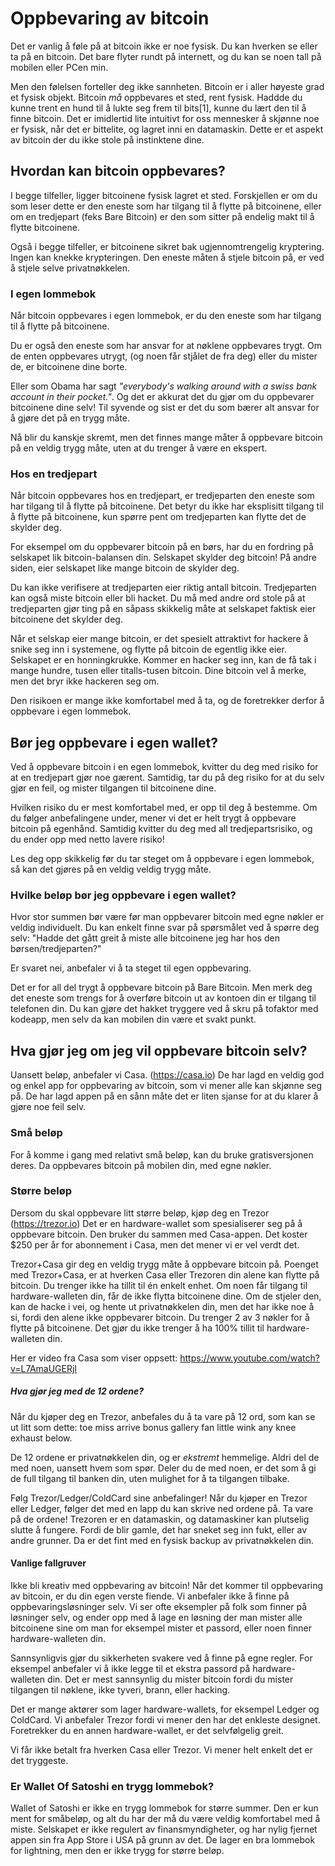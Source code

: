 # Oppbevaring av bitcoin

Det er vanlig å føle på at bitcoin ikke er noe fysisk. Du kan hverken se eller
ta på en bitcoin. Det bare flyter rundt på internett, og du kan se noen tall på
mobilen eller PCen min.

Men den følelsen forteller deg ikke sannheten. Bitcoin er i aller høyeste grad
et fysisk objekt. Bitcoin _må_ oppbevares et sted, rent fysisk. Haddde du kunne
trent en hund til å lukte seg frem til bits[1], kunne du lært den til å finne
bitcoin. Det er imidlertid lite intuitivt for oss mennesker å skjønne noe er
fysisk, når det er bittelite, og lagret inni en datamaskin. Dette er et aspekt
av bitcoin der du ikke stole på instinktene dine.

## Hvordan kan bitcoin oppbevares?

I begge tilfeller, ligger bitcoinene fysisk lagret et sted. Forskjellen er om du
som leser dette er den eneste som har tilgang til å flytte på bitcoinene, eller
om en tredjepart (feks Bare Bitcoin) er den som sitter på endelig makt til å
flytte bitcoinene.

Også i begge tilfeller, er bitcoinene sikret bak ugjennomtrengelig kryptering.
Ingen kan knekke krypteringen. Den eneste måten å stjele bitcoin på, er ved å
stjele selve privatnøkkelen.

### I egen lommebok

Når bitcoin oppbevares i egen lommebok, er du den eneste som har tilgang til å
flytte på bitcoinene.

Du er også den eneste som har ansvar for at nøklene oppbevares trygt. Om de
enten oppbevares utrygt, (og noen får stjålet de fra deg) eller du mister de, er
bitcoinene dine borte.

Eller som Obama har sagt _"everybody's walking around with a swiss bank account
in their pocket."_. Og det er akkurat det du gjør om du oppbevarer bitcoinene
dine selv! Til syvende og sist er det du som bærer alt ansvar for å gjøre det på
en trygg måte.

Nå blir du kanskje skremt, men det finnes mange måter å oppbevare bitcoin på en
veldig trygg måte, uten at du trenger å være en ekspert.

### Hos en tredjepart

Når bitcoin oppbevares hos en tredjepart, er tredjeparten den eneste som har
tilgang til å flytte på bitcoinene. Det betyr du ikke har eksplisitt tilgang til
å flytte på bitcoinene, kun spørre pent om tredjeparten kan flytte det de
skylder deg.

For eksempel om du oppbevarer bitcoin på en børs, har du en fordring på
selskapet lik bitcoin-balansen din. Selskapet skylder deg bitcoin! På andre
siden, eier selskapet like mange bitcoin de skylder deg.

Du kan ikke verifisere at tredjeparten eier riktig antall bitcoin. Tredjeparten
kan også miste bitcoin eller bli hacket. Du må med andre ord stole på at
tredjeparten gjør ting på en såpass skikkelig måte at selskapet faktisk eier
bitcoinene det skylder deg.

Når et selskap eier mange bitcoin, er det spesielt attraktivt for hackere å
snike seg inn i systemene, og flytte på bitcoin de egentlig ikke eier. Selskapet
er en honningkrukke. Kommer en hacker seg inn, kan de få tak i mange hundre,
tusen eller titalls-tusen bitcoin. Dine bitcoin vel å merke, men det bryr ikke
hackeren seg om.

Den risikoen er mange ikke komfortabel med å ta, og de foretrekker derfor å
oppbevare i egen lommebok.

## Bør jeg oppbevare i egen wallet?

Ved å oppbevare bitcoin i en egen lommebok, kvitter du deg med risiko for at en
tredjepart gjør noe gærent. Samtidig, tar du på deg risiko for at du selv gjør
en feil, og mister tilgangen til bitcoinene dine.

Hvilken risiko du er mest komfortabel med, er opp til deg å bestemme. Om du
følger anbefalingene under, mener vi det er helt trygt å oppbevare bitcoin på
egenhånd. Samtidig kvitter du deg med all tredjepartsrisiko, og du ender opp med
netto lavere risiko!

Les deg opp skikkelig før du tar steget om å oppbevare i egen lommebok, så kan
det gjøres på en veldig veldig trygg måte.

### Hvilke beløp bør jeg oppbevare i egen wallet?

Hvor stor summen bør være før man oppbevarer bitcoin med egne nøkler er veldig
individuelt. Du kan enkelt finne svar på spørsmålet ved å spørre deg selv:
"Hadde det gått greit å miste alle bitcoinene jeg har hos den
børsen/tredjeparten?"

Er svaret nei, anbefaler vi å ta steget til egen oppbevaring.

Det er for all del trygt å oppbevare bitcoin på Bare Bitcoin. Men merk deg det
eneste som trengs for å overføre bitcoin ut av kontoen din er tilgang til
telefonen din. Du kan gjøre det hakket tryggere ved å skru på tofaktor med
kodeapp, men selv da kan mobilen din være et svakt punkt.

## Hva gjør jeg om jeg vil oppbevare bitcoin selv?

Uansett beløp, anbefaler vi Casa. (https://casa.io) De har lagd en veldig god og
enkel app for oppbevaring av bitcoin, som vi mener alle kan skjønne seg på. De
har lagd appen på en sånn måte det er liten sjanse for at du klarer å gjøre noe
feil selv.

### Små beløp

For å komme i gang med relativt små beløp, kan du bruke gratisversjonen deres.
Da oppbevares bitcoin på mobilen din, med egne nøkler.

### Større beløp

Dersom du skal oppbevare litt større beløp, kjøp deg en Trezor
(https://trezor.io) Det er en hardware-wallet som spesialiserer seg på å
oppbevare bitcoin. Den bruker du sammen med Casa-appen. Det koster $250 per år
for abonnement i Casa, men det mener vi er vel verdt det.

Trezor+Casa gir deg en veldig trygg måte å oppbevare bitcoin på. Poenget med
Trezor+Casa, er at hverken Casa eller Trezoren din alene kan flytte på bitcoin.
Du trenger ikke ha tillit til én enkelt enhet. Om noen får tilgang til
hardware-walleten din, får de ikke flytta bitcoinene dine. Om de stjeler den,
kan de hacke i vei, og hente ut privatnøkkelen din, men det har ikke noe å si,
fordi den alene ikke oppbevarer bitcoin. Du trenger 2 av 3 nøkler for å flytte
på bitcoinene. Det gjør du ikke trenger å ha 100% tillit til hardware-walleten
din.

Her er video fra Casa som viser oppsett:
https://www.youtube.com/watch?v=L7AmaUGERjI

##### Hva gjør jeg med de 12 ordene?

Når du kjøper deg en Trezor, anbefales du å ta vare på 12 ord, som kan se ut
litt som dette: toe miss arrive bonus gallery fan little wink any knee exhaust
below.

De 12 ordene er privatnøkkelen din, og er _ekstremt_ hemmelige. Aldri del de med
noen, uansett hvem som spør. Deler du de med noen, er det som å gi de full
tilgang til banken din, uten mulighet for å ta tilgangen tilbake.

Følg Trezor/Ledger/ColdCard sine anbefalinger! Når du kjøper en Trezor eller
Ledger, følger det med en lapp du kan skrive ned ordene på. Ta vare på de
ordene! Trezoren er en datamaskin, og datamaskiner kan plutselig slutte å
fungere. Fordi de blir gamle, det har sneket seg inn fukt, eller av andre
grunner. Da er det fint med en fysisk backup av privatnøkkelen din.

#### Vanlige fallgruver

Ikke bli kreativ med oppbevaring av bitcoin! Når det kommer til oppbevaring av
bitcoin, er du din egen verste fiende. Vi anbefaler ikke å finne på
oppbevaringsløsninger selv. Vi ser ofte eksempler på folk som finner på
løsninger selv, og ender opp med å lage en løsning der man mister alle
bitcoinene sine om man for eksempel mister et passord, eller noen finner
hardware-walleten din.

Sannsynligvis gjør du sikkerheten svakere ved å finne på egne regler. For
eksempel anbefaler vi å ikke legge til et ekstra passord på hardware-walleten
din. Det er mest sannsynlig du mister bitcoin fordi du mister tilgangen til
nøklene, ikke tyveri, brann, eller hacking.

Det er mange aktører som lager hardware-wallets, for eksempel Ledger og
ColdCard. Vi anbefaler Trezor fordi vi mener den har det enkleste designet.
Foretrekker du en annen hardware-wallet, er det selvfølgelig greit.

Vi får ikke betalt fra hverken Casa eller Trezor. Vi mener helt enkelt det er
det tryggeste.

### Er Wallet Of Satoshi en trygg lommebok?

Wallet of Satoshi er ikke en trygg lommebok for større summer. Den er kun ment
for småbeløp, og alt du har der må du være veldig komfortabel med å miste.
Selskapet er ikke regulert av finansmyndigheter, og har nylig fjernet appen sin
fra App Store i USA på grunn av det. De lager en bra lommebok for lightning, men
den er ikke trygg for større beløp.

